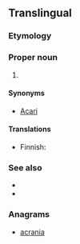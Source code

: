 {{also|acarina}}
==Translingual==
{{rfi|mul}}

===Etymology===
{{suffix|mul|Acarus|ina}}

===Proper noun===
{{taxoninfl}}

# {{taxon|subclass|class|Arachnida|includes the [[mite]]s and [[tick]]s. Many species are [[parasitic]], and cause diseases like the itch and [[mange]]}}

====Synonyms====
* [[Acari]]

====Translations====
{{trans-top|sub-class of Arachnida}}
* Finnish: {{t|fi|punkit|p}}
{{trans-mid}}
{{trans-bottom}}

===See also===
* {{pedia}}
* {{specieslite|Acari}}

===Anagrams===
* [[acrania#English|acrania]]

{{C|mul|Mites and ticks}}